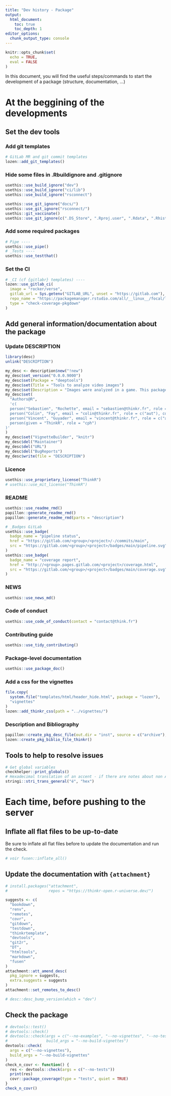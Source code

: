 ```yaml
---
title: "Dev history - Package"
output: 
  html_document:
    toc: true
    toc_depth: 1
editor_options: 
  chunk_output_type: console
---
```


```r
knitr::opts_chunk$set(
  echo = TRUE,
  eval = FALSE
)
```

In this document, you will find the useful steps/commands to start the development of a package (structure, documentation, ...)

# At the beggining of the developments
## Set the dev tools

### Add git templates

```r
# GitLab MR and git commit templates
lozen::add_git_templates()
```

### Hide some files in .Rbuildignore and .gitignore

```r
usethis::use_build_ignore("dev")
usethis::use_build_ignore("ci/lib")
usethis::use_build_ignore("rsconnect")

usethis::use_git_ignore("docs/")
usethis::use_git_ignore("rsconnect/")
usethis::git_vaccinate()
usethis::use_git_ignore(c(".DS_Store", ".Rproj.user", ".Rdata", ".Rhistory", ".httr-oauth"))
```

### Add some required packages

```r
# Pipe ----
usethis::use_pipe()
# _Tests ----
usethis::use_testthat()
```

### Set the CI

```r
# _CI (cf {gitlabr} templates) ----
lozen::use_gitlab_ci(
  image = "rocker/verse",
  gitlab_url = Sys.getenv("GITLAB_URL", unset = "https://gitlab.com"),
  repo_name = "https://packagemanager.rstudio.com/all/__linux__/focal/latest",
  type = "check-coverage-pkgdown"
)
```

## Add general information/documentation about the package

### Update DESCRIPTION

```r
library(desc)
unlink("DESCRIPTION")

my_desc <- description$new("!new")
my_desc$set_version("0.0.0.9000")
my_desc$set(Package = "deeptools")
my_desc$set(Title = "Tools to analyze video images")
my_desc$set(Description = "Images were analyzed in a game. This package explores the results of the game.")
my_desc$set(
  "Authors@R",
  'c(
  person("Sebastien", "Rochette", email = "sebastien@thinkr.fr", role = c("aut", "cre"), comment = c(ORCID = "0000-0002-1565-9313")),
  person("Colin", "Fay", email = "colin@thinkr.fr", role = c("aut"), comment = c(ORCID = "0000-0001-7343-1846")),
  person("Vincent", "Guyader", email = "vincent@thinkr.fr", role = c("aut"), comment = c(ORCID = "0000-0003-0671-9270")),
  person(given = "ThinkR", role = "cph")
)'
)
my_desc$set("VignetteBuilder", "knitr")
my_desc$del("Maintainer")
my_desc$del("URL")
my_desc$del("BugReports")
my_desc$write(file = "DESCRIPTION")
```

### Licence

```r
usethis::use_proprietary_license("ThinkR")
# usethis::use_mit_license("ThinkR")
```

### README

```r
usethis::use_readme_rmd()
papillon::generate_readme_rmd()
papillon::generate_readme_rmd(parts = "description")

# _Badges GitLab
usethis::use_badge(
  badge_name = "pipeline status",
  href = "https://gitlab.com/<group>/<project>/-/commits/main",
  src = "https://gitlab.com/<group>/<project>/badges/main/pipeline.svg"
)
usethis::use_badge(
  badge_name = "coverage report",
  href = "http://<group>.pages.gitlab.com/<project>/coverage.html",
  src = "https://gitlab.com/<group>/<project>/badges/main/coverage.svg"
)
```

### NEWS

```r
usethis::use_news_md()
```

### Code of conduct

```r
usethis::use_code_of_conduct(contact = "contact@think.fr")
```

### Contributing guide

```r
usethis::use_tidy_contributing()
```

### Package-level documentation

```r
usethis::use_package_doc()
```

### Add a css for the vignettes

```r
file.copy(
  system.file("templates/html/header_hide.html", package = "lozen"),
  "vignettes"
)
lozen::add_thinkr_css(path = "../vignettes/")
```

### Description and Bibliography

```r
papillon::create_pkg_desc_file(out.dir = "inst", source = c("archive"), to = "html")
lozen::create_pkg_biblio_file_thinkr()
```

## Tools to help to resolve issues

```r
# Get global variables
checkhelper::print_globals()
# Hexadecimal translation of an accent - if there are notes about non ASCII characters
stringi::stri_trans_general("é", "hex")
```



# Each time, before pushing to the server

## Inflate all flat files to be up-to-date

Be sure to inflate all flat files before to update the documentation and run the check.

```r
# voir fusen::inflate_all()
```

## Update the documentation with `{attachment}`

```r
# install.packages("attachment",
#                  repos = "https://thinkr-open.r-universe.dev/")

suggests <- c(
  "bookdown",
  "renv",
  "remotes",
  "covr",
  "gitdown",
  "testdown",
  "thinkrtemplate",
  "devtools",
  "git2r",
  "DT",
  "htmltools",
  "markdown",
  "fusen"
)
attachment::att_amend_desc(
  pkg_ignore = suggests,
  extra.suggests = suggests
)
attachment::set_remotes_to_desc()

# desc::desc_bump_version(which = "dev")
```

## Check the package

```r
# devtools::test()
# devtools::check()
# devtools::check(args = c("--no-examples", "--no-vignettes", "--no-tests"),
#                 build_args = "--no-build-vignettes")
devtools::check(
  args = c("--no-vignettes"),
  build_args = "--no-build-vignettes"
)
check_n_covr <- function() {
  res <- devtools::check(args = c("--no-tests"))
  print(res)
  covr::package_coverage(type = "tests", quiet = TRUE)
}
check_n_covr()
```
